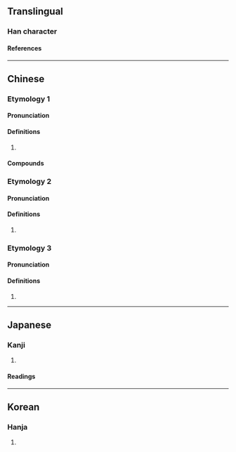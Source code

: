 {{also|荥}}
{{character info/new}}
==Translingual==

===Han character===
{{Han char|rn=85|rad=水|as=10|sn=13|four=99232|canj=FFBE|ids=⿱𤇾水}}

====References====
{{Han ref|kx=0642.230|dkj=18026|dj=1050.040|hdz=31691.140|uh=6ECE}}

----

==Chinese==
{{zh-forms|s=荥}}

===Etymology 1===

====Pronunciation====
{{zh-pron
|m=xíng
|c=jing4
|mn-t=hêng5
|mc=y
|oc=y
|ma=y
|cat=pn
}}

====Definitions====
{{zh-hanzi}}

# {{rfdef|zh}}

====Compounds====
{{zh-der|滎陽|滎澤|滎水|滎波|滎播|滎灌}}

===Etymology 2===

====Pronunciation====
{{zh-pron
|m=yíng
|c=jing4
|mn-t=iong5/êng5/uêng5
|ma=y
|cat=syllable
}}

====Definitions====
{{zh-hanzi}}

# {{zh-used in|滎經|a [[placename]] in [[Sichuan]] province}}

===Etymology 3===

====Pronunciation====
{{zh-pron
|m=yīng
|ma=zh-ying.ogg
|cat=syllable
}}

====Definitions====
{{zh-hanzi}}

# {{zh-used in|滎瀯|[[swirl]]ing and [[gush]]ing up}}

----

==Japanese==

===Kanji===
{{ja-kanji|grade=|rs=水10|shin=泶}}

# {{rfdef|ja|sort=水10}}

====Readings====
{{ja-readings
|goon=ぎょう, きょう, よう
|kanon=けい, えい
|kun=ちょろちょろ-
}}

----

==Korean==

===Hanja===
{{ko-hanja|hangeul=형|eumhun=|rv=hyeong|mr=hyŏng|y=hyeng}}

# {{rfdef|ko|sort=水10}}